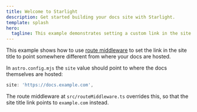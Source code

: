 ```yaml
---
title: Welcome to Starlight
description: Get started building your docs site with Starlight.
template: splash
hero:
  tagline: This example demonstrates setting a custom link in the site title.
---
```


This example shows how to use [route middleware](https://starlight.astro.build/guides/route-data/#customizing-route-data) to set the link in the site title to point somewhere different from where your docs are hosted.

In `astro.config.mjs` the `site` value should point to where the docs themselves are hosted:

```js
site: 'https://docs.example.com',
```

The route middleware at `src/routeMiddleware.ts` overrides this, so that the site title link points to `example.com` instead.
